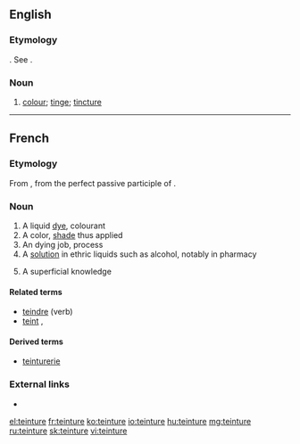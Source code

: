 ==English==

===Etymology===
{{etyl|fr|en}}. See {{term|tincture}}.

===Noun===
{{en-noun}}

# {{context|obsolete|lang=en}} [[colour]]; [[tinge]]; [[tincture]]
#: {{rfquotek|Holland}}

{{Webster 1913}}

----

==French==

===Etymology===
From {{etyl|la|fr}} {{m|la|tinctūra}}, from {{m|la|tinctus}} the perfect passive participle of {{m|la|tingō}}.

===Noun===
{{fr-noun|f}}

# A liquid [[dye]], colourant
# A color, [[shade]] thus applied
# An dying job, process
# A [[solution]] in ethric liquids such as alcohol, notably in pharmacy
# {{context|figuratively|lang=fr}} A superficial knowledge

====Related terms====
* [[teindre]] (verb)
* [[teint]] {{g|m}}, {{l|fr|teinte}} {{g|f}}

====Derived terms====
* [[teinturerie]]

===External links===
* {{R:TLFi}}

[[el:teinture]]
[[fr:teinture]]
[[ko:teinture]]
[[io:teinture]]
[[hu:teinture]]
[[mg:teinture]]
[[ru:teinture]]
[[sk:teinture]]
[[vi:teinture]]